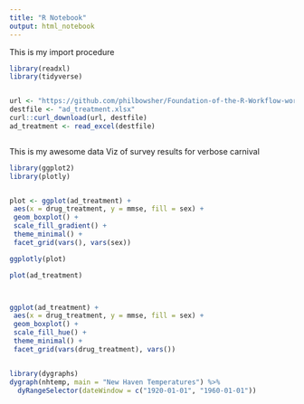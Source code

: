 ```yaml
---
title: "R Notebook"
output: html_notebook
---
```


This is my import procedure         

```r

library(readxl)
library(tidyverse)


url <- "https://github.com/philbowsher/Foundation-of-the-R-Workflow-workshop-2019-09-06/raw/master/Examples/data/ad_treatment.xlsx"
destfile <- "ad_treatment.xlsx"
curl::curl_download(url, destfile)
ad_treatment <- read_excel(destfile)



```


This is my awesome data Viz of survey results for verbose carnival

```r

library(ggplot2)
library(plotly)


plot <- ggplot(ad_treatment) +
 aes(x = drug_treatment, y = mmse, fill = sex) +
 geom_boxplot() +
 scale_fill_gradient() +
 theme_minimal() +
 facet_grid(vars(), vars(sex))

ggplotly(plot)

```


```r

plot(ad_treatment)



ggplot(ad_treatment) +
 aes(x = drug_treatment, y = mmse, fill = sex) +
 geom_boxplot() +
 scale_fill_hue() +
 theme_minimal() +
 facet_grid(vars(drug_treatment), vars())



```



```r
library(dygraphs)
dygraph(nhtemp, main = "New Haven Temperatures") %>% 
  dyRangeSelector(dateWindow = c("1920-01-01", "1960-01-01"))
```


